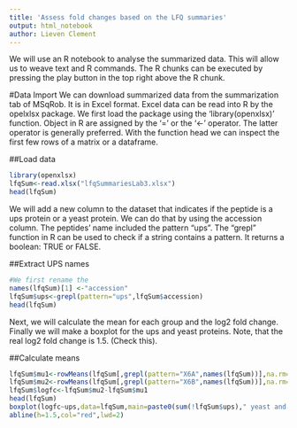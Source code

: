 ```yaml
---
title: 'Assess fold changes based on the LFQ summaries'
output: html_notebook
author: Lieven Clement
---
```


We will use an R notebook to analyse the summarized data.
This will allow us to weave text and R commands.
The R chunks can be executed by pressing the play button in the top right above the R chunk.

#Data Import
We can download summarized data from the summarization tab of MSqRob. It is in Excel format.
Excel data can be read into R by the opelxlsx package.
We first load the package using the 'library(openxlsx)' function.
Object in R are assigned by the '=' or the '<-' operator.
The latter operator is generally preferred.
With the function head we can inspect the first few rows of a matrix or a dataframe.

##Load data
```r
library(openxlsx)
lfqSum<-read.xlsx("lfqSummariesLab3.xlsx")
head(lfqSum)
```

We will add a new column to the dataset that indicates if the peptide is a ups protein or a yeast protein.
We can do that by using the accession column. The peptides' name included the pattern "ups".
The "grepl" function in R can be used to check if a string contains a pattern. It returns a boolean: TRUE or FALSE.

##Extract UPS names
```r
#We first rename the
names(lfqSum)[1] <-"accession"
lfqSum$ups<-grepl(pattern="ups",lfqSum$accession)
head(lfqSum)
```

Next, we will calculate the mean for each group and the log2 fold change.
Finally we will make a boxplot for the ups and yeast proteins.
Note, that the real log2 fold change is 1.5. (Check this).

##Calculate means
```r
lfqSum$mu1<-rowMeans(lfqSum[,grepl(pattern="X6A",names(lfqSum))],na.rm=TRUE)
lfqSum$mu2<-rowMeans(lfqSum[,grepl(pattern="X6B",names(lfqSum))],na.rm=TRUE)
lfqSum$logfc<-lfqSum$mu2-lfqSum$mu1
head(lfqSum)
boxplot(logfc~ups,data=lfqSum,main=paste0(sum(!lfqSum$ups)," yeast and ",sum(lfqSum$ups)," ups proteins"))
abline(h=1.5,col="red",lwd=2)
```
